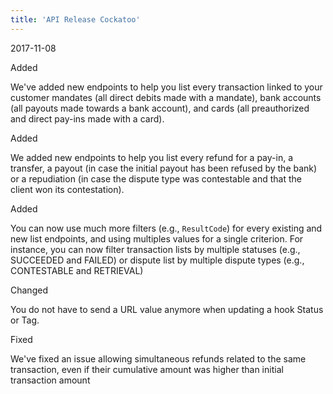 ```yaml
---  
title: 'API Release Cockatoo'  
---  
```

<span class="date">2017-11-08</span>  
  
  
<div class="pill pill-green">Added</div>  
  

We've added new endpoints to help you list every transaction linked to your customer mandates (all direct debits made with a mandate), bank accounts (all payouts made towards a bank account), and cards (all preauthorized and direct pay-ins made with a card).  
<div class="pill pill-green">Added</div>  
  

We added new endpoints to help you list every refund for a pay-in, a transfer, a payout (in case the initial payout has been refused by the bank) or a repudiation (in case the dispute type was contestable and that the client won its contestation).  
<div class="pill pill-green">Added</div>  
  

You can now use much more filters (e.g., `ResultCode`) for every existing and new list endpoints, and using multiples values for a single criterion. For instance, you can now filter transaction lists by multiple statuses (e.g., SUCCEEDED and FAILED) or dispute list by multiple dispute types (e.g., CONTESTABLE and RETRIEVAL)  
<div class="pill pill-purple">Changed</div>  
  

You do not have to send a URL value anymore when updating a hook Status or Tag.  
<div class="pill pill-red">Fixed</div>  
  

We've fixed an issue allowing simultaneous refunds related to the same transaction, even if their cumulative amount was higher than initial transaction amount